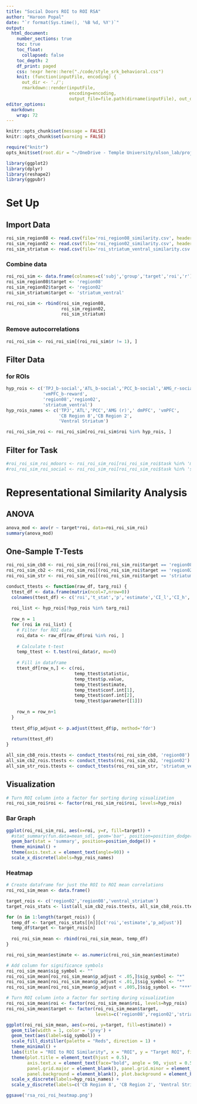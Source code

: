 ```yaml
---
title: "Social Doors ROI to ROI RSA"
author: "Haroon Popal"
date: "`r format(Sys.time(), '%B %d, %Y')`"
output:
  html_document:
    number_sections: true
    toc: true
    toc_float: 
      collapsed: false
    toc_depth: 2
    df_print: paged
    css: !expr here::here("./code/style_srk_behavioral.css")
    knit: (function(inputFile, encoding) { 
      out_dir <- './';
      rmarkdown::render(inputFile,
                        encoding=encoding, 
                        output_file=file.path(dirname(inputFile), out_dir, 'index.html')) })
editor_options: 
  markdown: 
    wrap: 72
---
```


```r
knitr::opts_chunk$set(message = FALSE)
knitr::opts_chunk$set(warning = FALSE)

require("knitr")
opts_knit$set(root.dir = "~/OneDrive - Temple University/olson_lab/projects/social_doors/derivatives/rsa-bw_runs-fb_only/")
```


```r
library(ggplot2)
library(dplyr)
library(reshape2)
library(ggpubr)
```




# Set Up

## Import Data
```r
roi_sim_region08 <- read.csv(file='roi_region08_similarity.csv', header = TRUE)
roi_sim_region02 <- read.csv(file='roi_region02_similarity.csv', header = TRUE)
roi_sim_striatum <- read.csv(file='roi_striatum_ventral_similarity.csv', header = TRUE)
```


### Combine data
```r
roi_roi_sim <- data.frame(colnames=c('subj','group','target','roi','r'))
roi_sim_region08$target <- 'region08'
roi_sim_region02$target <- 'region02'
roi_sim_striatum$target <- 'striatum_ventral'

roi_roi_sim <- rbind(roi_sim_region08,
                     roi_sim_region02,
                     roi_sim_striatum)
```

### Remove autocorrelations
```r
roi_roi_sim <- roi_roi_sim[(roi_roi_sim$r != 1), ]

```


## Filter Data

### for ROIs
```r
hyp_rois <- c('TPJ_b-social','ATL_b-social','PCC_b-social','AMG_r-social','dmPFC_b-social',
              'vmPFC_b-reward',
              'region08','region02',
              'striatum_ventral')
hyp_rois_names <- c('TPJ','ATL','PCC','AMG (r)',' dmPFC', 'vmPFC',
                    'CB Region 8','CB Region 2',
                    'Ventral Striatum')

roi_roi_sim_roi <- roi_roi_sim[roi_roi_sim$roi %in% hyp_rois, ]

```

## Filter for Task
```r
#roi_roi_sim_roi_mdoors <- roi_roi_sim_roi[roi_roi_sim_roi$task %in% 'mdoors', ]
#roi_roi_sim_roi_social <- roi_roi_sim_roi[roi_roi_sim_roi$task %in% 'social', ]

```


# Representational Similarity Analysis

## ANOVA
```r
anova_mod <- aov(r ~ target*roi, data=roi_roi_sim_roi)
summary(anova_mod)
```


## One-Sample T-Tests
```r
roi_roi_sim_cb8 <- roi_roi_sim_roi[(roi_roi_sim_roi$target == 'region08'), ]
roi_roi_sim_cb2 <- roi_roi_sim_roi[(roi_roi_sim_roi$target == 'region02'), ]
roi_roi_sim_str <- roi_roi_sim_roi[(roi_roi_sim_roi$target == 'striatum_ventral'), ]

```

```r
conduct_ttests <- function(raw_df, targ_roi) {
  ttest_df <- data.frame(matrix(ncol=7,nrow=0))
  colnames(ttest_df) <- c('roi','t_stat','p','estimate','CI_l','CI_h','df')
  
  roi_list <- hyp_rois[!hyp_rois %in% targ_roi]
  
  row_n = 1
  for (roi in roi_list) {
    # Filter for ROI data
    roi_data <- raw_df[raw_df$roi %in% roi, ]
    
    # Calculate t-test
    temp_ttest <- t.test(roi_data$r, mu=0)
    
    # Fill in dataframe
    ttest_df[row_n,] <- c(roi,
                          temp_ttest$statistic,
                          temp_ttest$p.value,
                          temp_ttest$estimate, 
                          temp_ttest$conf.int[1],
                          temp_ttest$conf.int[2],
                          temp_ttest$parameter[[1]])
    
    row_n = row_n+1
  }
  
  ttest_df$p_adjust <- p.adjust(ttest_df$p, method='fdr')
  
  return(ttest_df)
}
```


```r
all_sim_cb8_rois.ttests <- conduct_ttests(roi_roi_sim_cb8, 'region08')
all_sim_cb2_rois.ttests <- conduct_ttests(roi_roi_sim_cb2, 'region02')
all_sim_str_rois.ttests <- conduct_ttests(roi_roi_sim_str, 'striatum_ventral')

```


## Visualization
```r
# Turn ROI column into a factor for sorting during visualization
roi_roi_sim_roi$roi <- factor(roi_roi_sim_roi$roi, levels=hyp_rois)
```


### Bar Graph
```r

ggplot(roi_roi_sim_roi, aes(x=roi, y=r, fill=target)) + 
  #stat_summary(fun.data=mean_sdl, geom='bar', position=position_dodge()) + 
  geom_bar(stat = 'summary', position=position_dodge()) +
  theme_minimal() + 
  theme(axis.text.x = element_text(angle=90)) + 
  scale_x_discrete(labels=hyp_rois_names)
```

### Heatmap
```r
# Create dataframe for just the ROI to ROI mean correlations
roi_roi_sim_mean <- data.frame()

target_rois <- c('region02','region08','ventral_striatum')
target_rois_stats <- list(all_sim_cb2_rois.ttests, all_sim_cb8_rois.ttests, all_sim_str_rois.ttests)

for (n in 1:length(target_rois)) {
  temp_df <- target_rois_stats[[n]][c('roi','estimate','p_adjust')]
  temp_df$target <- target_rois[n]
  
  roi_roi_sim_mean <- rbind(roi_roi_sim_mean, temp_df)
}

roi_roi_sim_mean$estimate <- as.numeric(roi_roi_sim_mean$estimate)

# Add column for significance symbols
roi_roi_sim_mean$sig_symbol <- ""
roi_roi_sim_mean[roi_roi_sim_mean$p_adjust < .05,]$sig_symbol <- "*"
roi_roi_sim_mean[roi_roi_sim_mean$p_adjust < .01,]$sig_symbol <- "*"
roi_roi_sim_mean[roi_roi_sim_mean$p_adjust < .005,]$sig_symbol <- "***"

# Turn ROI column into a factor for sorting during visualization
roi_roi_sim_mean$roi <- factor(roi_roi_sim_mean$roi, levels=hyp_rois)
roi_roi_sim_mean$target <- factor(roi_roi_sim_mean$target, 
                                  levels=c('region08','region02','striatum_ventral'))
```

```r
ggplot(roi_roi_sim_mean, aes(x=roi, y=target, fill=estimate)) +
  geom_tile(width = 1, color = 'grey') + 
  geom_text(aes(label=sig_symbol)) + 
  scale_fill_distiller(palette = "Reds", direction = 1) + 
  theme_minimal() + 
  labs(title = "ROI to ROI Similarity", x = "ROI", y = "Target ROI", fill = "Spearman's rho") + 
  theme(plot.title = element_text(hjust = 0.5),
        axis.text.x = element_text(face="bold", angle = 90, vjust = 0.5),
        panel.grid.major = element_blank(), panel.grid.minor = element_blank(),
        panel.background = element_blank(), plot.background = element_blank()) + 
  scale_x_discrete(labels=hyp_rois_names) + 
  scale_y_discrete(labels=c('CB Region 8', 'CB Region 2', 'Ventral Striatum'))

ggsave('rsa_roi_roi_heatmap.png')
```



